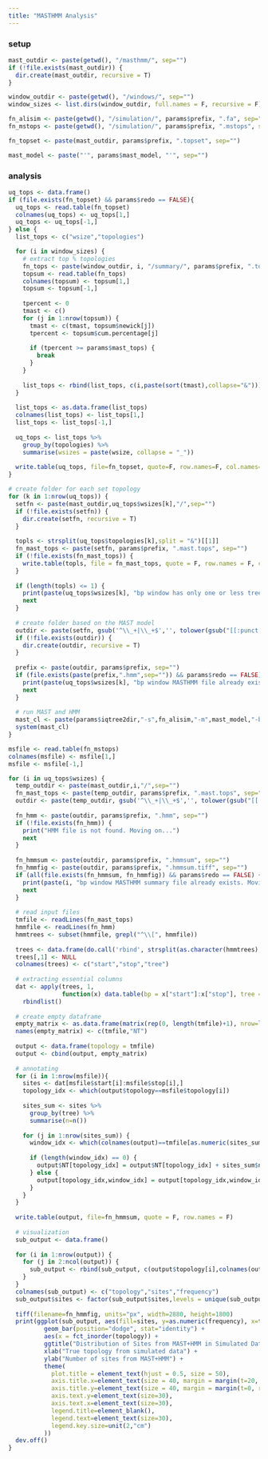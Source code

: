 ```yaml
---
title: "MASTHMM Analysis"
---
```


### setup
```r
mast_outdir <- paste(getwd(), "/masthmm/", sep="")
if (!file.exists(mast_outdir)) {
  dir.create(mast_outdir, recursive = T)
}

window_outdir <- paste(getwd(), "/windows/", sep="")
window_sizes <- list.dirs(window_outdir, full.names = F, recursive = F)

fn_alisim <- paste(getwd(), "/simulation/", params$prefix, ".fa", sep="")
fn_mstops <- paste(getwd(), "/simulation/", params$prefix, ".mstops", sep="")

fn_topset <- paste(mast_outdir, params$prefix, ".topset", sep="")

mast_model <- paste("'", params$mast_model, "'", sep="")
```

### analysis
```r
uq_tops <- data.frame()
if (file.exists(fn_topset) && params$redo == FALSE){
  uq_tops <- read.table(fn_topset)
  colnames(uq_tops) <- uq_tops[1,]
  uq_tops <- uq_tops[-1,]
} else {
  list_tops <- c("wsize","topologies")

  for (i in window_sizes) {
    # extract top % topologies
    fn_tops <- paste(window_outdir, i, "/summary/", params$prefix, ".topsum", sep="")
    topsum <- read.table(fn_tops)
    colnames(topsum) <- topsum[1,]
    topsum <- topsum[-1,]
    
    tpercent <- 0
    tmast <- c()
    for (j in 1:nrow(topsum)) {
      tmast <- c(tmast, topsum$newick[j])
      tpercent <- topsum$cum.percentage[j]
      
      if (tpercent >= params$mast_tops) {
        break
      }
    }
    
    list_tops <- rbind(list_tops, c(i,paste(sort(tmast),collapse="&")))
  }
  
  list_tops <- as.data.frame(list_tops)
  colnames(list_tops) <- list_tops[1,]
  list_tops <- list_tops[-1,]
  
  uq_tops <- list_tops %>%
    group_by(topologies) %>% 
    summarise(wsizes = paste(wsize, collapse = "_"))
  
  write.table(uq_tops, file=fn_topset, quote=F, row.names=F, col.names=T)
}
```

```r
# create folder for each set topology
for (k in 1:nrow(uq_tops)) {
  setfn <- paste(mast_outdir,uq_tops$wsizes[k],"/",sep="")
  if (!file.exists(setfn)) {
    dir.create(setfn, recursive = T)
  }
  
  topls <- strsplit(uq_tops$topologies[k],split = "&")[[1]]
  fn_mast_tops <- paste(setfn, params$prefix, ".mast.tops", sep="")
  if (!file.exists(fn_mast_tops)) {
    write.table(topls, file = fn_mast_tops, quote = F, row.names = F, col.names = F)
  }
  
  if (length(topls) <= 1) {
    print(paste(uq_tops$wsizes[k], "bp window has only one or less tree. Moving on..."))
    next
  }
  
  # create folder based on the MAST model
  outdir <- paste(setfn, gsub('^\\_+|\\_+$','', tolower(gsub("[[:punct:]]","_",mast_model))), "/", sep="")
  if (!file.exists(outdir)) {
    dir.create(outdir, recursive = T)
  }
  
  prefix <- paste(outdir, params$prefix, sep="")
  if (file.exists(paste(prefix,".hmm",sep="")) && params$redo == FALSE) {
    print(paste(uq_tops$wsizes[k], "bp window MASTHMM file already exists. Moving on..."))
    next
  }
  
  # run MAST and HMM
  mast_cl <- paste(params$iqtree2dir,"-s",fn_alisim,"-m",mast_model,"-blmin 0.0001 -te",fn_mast_tops,"-pre",prefix,"-hmm -wslm -wspm -alninfo")
  system(mast_cl)
}
```

```r
msfile <- read.table(fn_mstops)
colnames(msfile) <- msfile[1,]
msfile <- msfile[-1,]

for (i in uq_tops$wsizes) {
  temp_outdir <- paste(mast_outdir,i,"/",sep="")
  fn_mast_tops <- paste(temp_outdir, params$prefix, ".mast.tops", sep="")
  outdir <- paste(temp_outdir, gsub('^\\_+|\\_+$','', tolower(gsub("[[:punct:]]","_",mast_model))), "/", sep="")
  
  fn_hmm <- paste(outdir, params$prefix, ".hmm", sep="")
  if (!file.exists(fn_hmm)) {
    print("HMM file is not found. Moving on...")
    next
  }
 
  fn_hmmsum <- paste(outdir, params$prefix, ".hmmsum", sep="")
  fn_hmmfig <- paste(outdir, params$prefix, ".hmmsum.tiff", sep="")
  if (all(file.exists(fn_hmmsum, fn_hmmfig)) && params$redo == FALSE) {
    print(paste(i, "bp window MASTHMM summary file already exists. Moving on...", sep=""))
    next
  }
  
  # read input files
  tmfile <- readLines(fn_mast_tops)
  hmmfile <- readLines(fn_hmm)
  hmmtrees <- subset(hmmfile, grepl("^\\[", hmmfile))
  
  trees <- data.frame(do.call('rbind', strsplit(as.character(hmmtrees),'\\[|,|\\]')))
  trees[,1] <- NULL
  colnames(trees) <- c("start","stop","tree")
  
  # extracting essential columns
  dat <- apply(trees, 1,
               function(x) data.table(bp = x["start"]:x["stop"], tree = x["tree"])) %>%
    rbindlist()
  
  # create empty dataframe
  empty_matrix <- as.data.frame(matrix(rep(0, length(tmfile)+1), nrow=length(tmfile), ncol=length(tmfile)+1))
  names(empty_matrix) <- c(tmfile,"NT")
  
  output <- data.frame(topology = tmfile)
  output <- cbind(output, empty_matrix)
  
  # annotating
  for (i in 1:nrow(msfile)){
    sites <- dat[msfile$start[i]:msfile$stop[i],]
    topology_idx <- which(output$topology==msfile$topology[i])
    
    sites_sum <- sites %>%
      group_by(tree) %>%
      summarise(n=n())
    
    for (j in 1:nrow(sites_sum)) {
      window_idx <- which(colnames(output)==tmfile[as.numeric(sites_sum$tree[j])])
      
      if (length(window_idx) == 0) {
        output$NT[topology_idx] = output$NT[topology_idx] + sites_sum$n[j]
      } else {
        output[topology_idx,window_idx] = output[topology_idx,window_idx] + sites_sum$n[j]
      }
    }
  }
  
  write.table(output, file=fn_hmmsum, quote = F, row.names = F)
  
  # visualization
  sub_output <- data.frame()
  
  for (i in 1:nrow(output)) {
    for (j in 2:ncol(output)) {
      sub_output <- rbind(sub_output, c(output$topology[i],colnames(output[j]),output[i,j]))
    }
  }
  colnames(sub_output) <- c("topology","sites","frequency")
  sub_output$sites <- factor(sub_output$sites,levels = unique(sub_output$sites),ordered = T)
  
  tiff(filename=fn_hmmfig, units="px", width=2880, height=1800)
  print(ggplot(sub_output, aes(fill=sites, y=as.numeric(frequency), x=topology)) + 
          geom_bar(position="dodge", stat="identity") +
          aes(x = fct_inorder(topology)) +
          ggtitle("Distribution of Sites from MAST+HMM in Simulated Dataset") + 
          xlab("True topology from simulated data") +
          ylab("Number of sites from MAST+HMM") +
          theme(
            plot.title = element_text(hjust = 0.5, size = 50),
            axis.title.x=element_text(size = 40, margin = margin(t=20, r=0, b=0, l=0)),
            axis.title.y=element_text(size = 40, margin = margin(t=0, r=20, b=0, l=0)),
            axis.text.y=element_text(size=30),
            axis.text.x=element_text(size=30),
            legend.title=element_blank(),
            legend.text=element_text(size=30),
            legend.key.size=unit(2,"cm")
          ))
  dev.off()
}
```